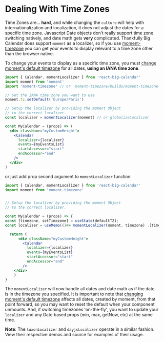 
<Meta title="Guides/Timezones" />

# Dealing With Time Zones

Time Zones are... **hard**, and while changing the `culture` will help with internationalization and localization, it does not adjust the dates for a specific time zone. Javascript Date objects don't really support time zone switching natively, and date math gets **very** complicated. Thankfully Big Calendar does support `moment` as a localizer, so if you use [moment-timezone](https://momentjs.com/timezone/) you can get your events to display relevant to a time zone other than the browser native.

To change your events to display as a specific time zone, you must [change moment's default timezone](https://momentjs.com/timezone/docs/#/using-timezones/default-timezone/) for all dates, **using an IANA time zone**.

```jsx
import { Calendar, momentLocalizer } from 'react-big-calendar'
import moment from 'moment'
import 'moment-timezone' // or 'moment-timezone/builds/moment-timezone-with-data[-datarange].js'. See their docs

// Set the IANA time zone you want to use
moment.tz.setDefault('Europe/Paris')

// Setup the localizer by providing the moment Object
// to the correct localizer.
const localizer = momentLocalizer(moment) // or globalizeLocalizer

const MyCalendar = (props) => (
  <div className="myCustomHeight">
    <Calendar
      localizer={localizer}
      events={myEventsList}
      startAccessor="start"
      endAccessor="end"
    />
  </div>
)
```
or just add prop second argument to `momentLocalizer` function

```jsx
import { Calendar, momentLocalizer } from 'react-big-calendar'
import moment from 'moment-timezone'


// Setup the localizer by providing the moment Object
// to the correct localizer.

const MyCalendar = (props) => {
const [timezone, setTimezone] = useState(defaultTZ);
const localizer = useMemo(()=> momentLocalizer(moment, timezone) ,[timezone] )

  return (
      <div className="myCustomHeight">
        <Calendar
          localizer={localizer}
          events={myEventsList}
          startAccessor="start"
          endAccessor="end"
        />
    </div>
    )
}
```

The `momentLocalizer` will now handle all dates and date math as if the date is in the timezone you specified. It is important to note that [changing moment's default timezone](https://momentjs.com/timezone/docs/#/using-timezones/default-timezone/) affects all dates, created by moment, from that point forward, so you may want to reset the default when your component unmounts. And, if switching timezones 'on-the-fly', you want to update your `localizer` and any Date based props (min, max, getNow, etc) at the same time.

**Note:** The `luxonLocalizer` and `dayjsLocalizer` operate in a similar fashion. View their respective demos and source for examples of their usage.
